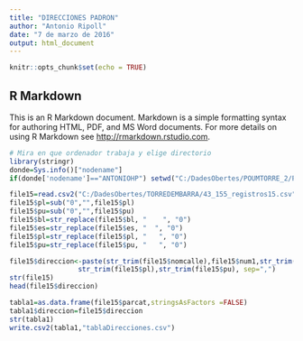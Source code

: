---
title: "DIRECCIONES PADRON"
author: "Antonio Ripoll"
date: "7 de marzo de 2016"
output: html_document
---

```{r setup, include=FALSE}
knitr::opts_chunk$set(echo = TRUE)
```

## R Markdown

This is an R Markdown document. Markdown is a simple formatting syntax for authoring HTML, PDF, and MS Word documents. For more details on using R Markdown see <http://rmarkdown.rstudio.com>.



```{r}
# Mira en que ordenador trabaja y elige directorio
library(stringr)
donde=Sys.info()["nodename"] 
if(donde['nodename']=="ANTONIOHP") setwd("C:/DadesObertes/POUMTORRE_2/Programes") else setwd("C:/DADES/POUMTORRE_2/Programes")

file15=read.csv2("C:/DadesObertes/TORREDEMBARRA/43_155_registros15.csv", sep=",", stringsAsFactors = FALSE)
file15$pl=sub("0","",file15$pl)
file15$pu=sub("0","",file15$pu)
file15$bl=str_replace(file15$bl, "    ", "0")
file15$es=str_replace(file15$es, "  ", "0")
file15$pl=str_replace(file15$pl, "   ", "0")
file15$pu=str_replace(file15$pu, "   ", "0")

file15$direccion<-paste(str_trim(file15$nomcalle),file15$num1,str_trim(file15$bl), str_trim(file15$es), 
                 str_trim(file15$pl),str_trim(file15$pu), sep=",")
str(file15)
head(file15$direccion)

tabla1=as.data.frame(file15$parcat,stringsAsFactors =FALSE)
tabla1$direccion=file15$direccion
str(tabla1)
write.csv2(tabla1,"tablaDirecciones.csv")
```


